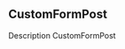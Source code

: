
<Meta title="Organisms/CustomFormPost" />

## CustomFormPost

Description CustomFormPost

<Preview withToolbar>
  <Story name="CustomFormPost">
    <CustomFormPost
      title = "CONTENT -> Title section"
      values={[]}
    />
  </Story>
</Preview>

